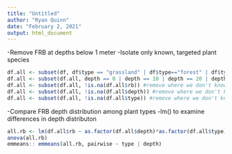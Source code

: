 ```yaml
---
title: "Untitled"
author: "Ryan Quinn"
date: "February 2, 2021"
output: html_document
---
```


-Remove FRB at depths below 1 meter
-Isolate only known, targeted plant species
```r
df.all <- subset(df, df$type == "grassland" | df$type=="forest" | df$type=="shrub")
df.all <- subset(df.all, depth == 0 | depth == 10 | depth == 20 | depth == 30 | depth == 40 | depth == 50 | depth == 60 | depth == 70 | depth == 80 | depth == 90)
df.all <- subset(df.all, !is.na(df.all$rb)) #remove where we don't know plant type 
df.all <- subset(df.all, !is.na(df.all$depth)) #remove where we don't know plant type 
df.all <- subset(df.all, !is.na(df.all$type)) #remove where we don't know plant type 
```

-Compare FRB depth distribution among plant types 
  -lm() to examine differences in depth distributon 
```r
all.rb <- lm(df.all$rb ~ as.factor(df.all$depth)*as.factor(df.all$type))
anova(all.rb)
emmeans:: emmeans(all.rb, pairwise ~ type | depth)
```